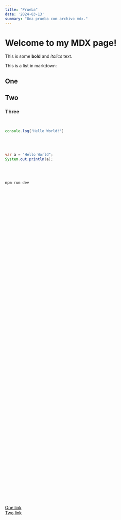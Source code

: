 ```yaml
---
title: "Prueba"
date: '2024-03-13'
summary: "Una prueba con archivo mdx."
---
```


# Welcome to my MDX page!

This is some **bold** and _italics_ text.

This is a list in markdown:

## One
## Two
### Three

<br />

```js
console.log('Hello World!')
```
<br /><br />

```java
var a = "Hello World";
System.out.println(a);
```

<br /><br />

```bash
npm run dev
```

<br /><br /><br /><br /><br /><br /><br /><br /><br /><br /><br /><br />
<br /><br /><br /><br /><br /><br /><br /><br /><br /><br /><br /><br />
<br /><br /><br /><br /><br /><br /><br /><br /><br /><br /><br /><br />
<br /><br /><br /><br /><br /><br /><br /><br /><br /><br /><br /><br />
<br /><br /><br /><br /><br /><br /><br /><br /><br /><br /><br /><br />

[One link](#one) \
[Two link](#two)